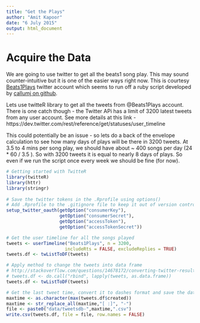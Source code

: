 ```yaml
---
title: "Get the Plays"
author: "Amit Kapoor"
date: "6 July 2015"
output: html_document
---
```


# Acquire the Data

We are going to use twitter to get all the beats1 song play. This may sound counter-intuitive but it is one of the easier ways right now. This is courtesy [Beats1Plays](https://twitter.com/Beats1Plays) twitter account which seems to run off a ruby script developed by [callumj on github](https://github.com/callumj/beats1). 

Lets use twitteR library to get all the tweets from @Beats1Plays account. There is one catch though - the Twitter APi has a limit of 3200 latest tweets from any user account. See more details at this link -  https://dev.twitter.com/rest/reference/get/statuses/user_timeline

This could potentially be an issue - so lets do a back of the envelope calculation to see how many days of plays will be there in 3200 tweets. At 3.5 to 4 mins per song play, we should have about ~ 400 songs per day (24 * 60 / 3.5 ). So with 3200 tweets it is equal to nearly 8 days of plays. So even if we run the script once every week we should be fine (for now).

```r
# Getting started with TwitteR
library(twitteR)
library(httr)
library(stringr)
  
# Save the twitter tokens in the .Rprofile using options()
# Add .Rprofile to the .gitignore file to keep it out of version control
setup_twitter_oauth(getOption("consumerKey"), 
                    getOption("consumerSecret"), 
                    getOption("accessToken"), 
                    getOption("accessTokenSecret"))

# Get the user timeline for all the songs played
tweets <- userTimeline("Beats1Plays", n = 3200,
                      includeRts = FALSE, excludeReplies = TRUE)
tweets.df <- twListToDF(tweets)

# Apply method to change the tweets into data frame
# http://stackoverflow.com/questions/14678172/converting-twitter-results-to-data-frame
# tweets.df <- do.call("rbind", lapply(tweets, as.data.frame))
tweets.df <- twListToDF(tweets)

# Get the last tweet time, convert it to dashes format and save the data to csv file
maxtime <- as.character(max(tweets.df$created))
maxtime <- str_replace_all(maxtime,"[ :]", "-")
file <- paste0("data/tweetsdb-",maxtime,".csv")
write.csv(tweets.df, file = file, row.names = FALSE)
```
